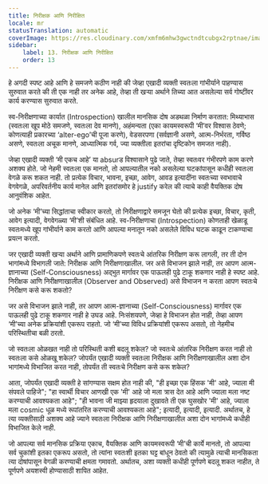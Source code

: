 ```yaml
---
title: निरीक्षक आणि निरीक्षित
locale: mr
statusTranslation: automatic
coverImage: https://res.cloudinary.com/xmfm6mhw3gwctndtcubgx2rptnae/image/upload/v1740468922/small_cover_tratado_de_psicologia_revolucionaria_a4c0dca4e0.webp
sidebar:
    label: 13. निरीक्षक आणि निरीक्षित
    order: 13
---
```

हे अगदी स्पष्ट आहे आणि हे समजणे कठीण नाही की जेव्हा एखादी व्यक्ती स्वतःला गांभीर्याने पाहण्यास सुरुवात करते की ती एक नाही तर अनेक आहे, तेव्हा ती खऱ्या अर्थाने तिच्या आत असलेल्या सर्व गोष्टींवर कार्य करण्यास सुरुवात करते.

स्व-निरीक्षणाच्या कार्यात (Introspection) खालील मानसिक दोष अडथळा निर्माण करतात: मिथ्याभास (स्वतःला खूप मोठे समजणे, स्वतःला देव मानणे), अहंमन्यता (एका कायमस्वरूपी ‘मी’वर विश्वास ठेवणे; कोणत्याही प्रकारच्या ‘alter-ego’ची पूजा करणे), वेडसरपणा (सर्वज्ञानी असणे, आत्म-निर्भरता, गर्विष्ठ असणे, स्वतःला अचूक मानणे, आध्यात्मिक गर्व, ज्या व्यक्तीला इतरांचा दृष्टिकोन समजत नाही).

जेव्हा एखादी व्यक्ती ‘मी एकच आहे’ या absurड विश्वासाने पुढे जाते, तेव्हा स्वतःवर गंभीरपणे काम करणे अशक्य होते. जो नेहमी स्वतःला एक मानतो, तो आपल्यातील नको असलेल्या घटकांपासून कधीही स्वतःला वेगळे करू शकत नाही. तो प्रत्येक विचार, भावना, इच्छा, आवेग, आवड इत्यादींना स्वतःच्या स्वभावाचे वेगवेगळे, अपरिवर्तनीय कार्य मानेल आणि इतरांसमोर हे justify करेल की त्याचे काही वैयक्तिक दोष आनुवंशिक आहेत.

जो अनेक ‘मी’च्या सिद्धांताचा स्वीकार करतो, तो निरीक्षणाद्वारे समजून घेतो की प्रत्येक इच्छा, विचार, कृती, आवेग इत्यादी, वेगवेगळ्या ‘मी’शी संबंधित आहे. स्व-निरीक्षणाचा (Introspection) कोणताही खेळाडू स्वतःमध्ये खूप गांभीर्याने काम करतो आणि आपल्या मनातून नको असलेले विविध घटक काढून टाकण्याचा प्रयत्न करतो.

जर एखादी व्यक्ती खऱ्या अर्थाने आणि प्रामाणिकपणे स्वतःचे आंतरिक निरीक्षण करू लागली, तर ती दोन भागांमध्ये विभागली जाते: निरीक्षक आणि निरीक्षणाखालील. जर असे विभाजन झाले नाही, तर आपण आत्म-ज्ञानाच्या (Self-Consciousness) अद्भुत मार्गावर एक पाऊलही पुढे टाकू शकणार नाही हे स्पष्ट आहे. निरीक्षक आणि निरीक्षणाखालील (Observer and Observed) असे विभाजन न करता आपण स्वतःचे निरीक्षण कसे करू शकतो?

जर असे विभाजन झाले नाही, तर आपण आत्म-ज्ञानाच्या (Self-Consciousness) मार्गावर एक पाऊलही पुढे टाकू शकणार नाही हे उघड आहे. निःसंशयपणे, जेव्हा हे विभाजन होत नाही, तेव्हा आपण ‘मी’च्या अनेक प्रक्रियांशी एकरूप राहतो. जो ‘मी’च्या विविध प्रक्रियांशी एकरूप असतो, तो नेहमीच परिस्थितीचा बळी ठरतो.

जो स्वतःला ओळखत नाही तो परिस्थिती कशी बदलू शकेल? जो स्वतःचे आंतरिक निरीक्षण करत नाही तो स्वतःला कसे ओळखू शकेल? जोपर्यंत एखादी व्यक्ती स्वतःला निरीक्षक आणि निरीक्षणाखालील अशा दोन भागांमध्ये विभाजित करत नाही, तोपर्यंत ती स्वतःचे निरीक्षण कसे करू शकेल?

आता, जोपर्यंत एखादी व्यक्ती हे सांगण्यास सक्षम होत नाही की, "ही इच्छा एक हिंसक 'मी' आहे, ज्याला मी संपवले पाहिजे"; "हा स्वार्थी विचार आणखी एक 'मी' आहे जो मला त्रास देत आहे आणि ज्याला मला नष्ट करण्याची आवश्यकता आहे"; "ही भावना जी माझ्या हृदयाला दुखावते ती एक घुसखोर 'मी' आहे, ज्याला मला cosmic धूळ मध्ये रूपांतरित करण्याची आवश्यकता आहे"; इत्यादी, इत्यादी, इत्यादी. अर्थातच, हे त्या व्यक्तीसाठी अशक्य आहे ज्याने स्वतःला निरीक्षक आणि निरीक्षणाखालील अशा दोन भागांमध्ये कधीही विभाजित केले नाही.

जो आपल्या सर्व मानसिक प्रक्रिया एकाच, वैयक्तिक आणि कायमस्वरूपी ‘मी’ची कार्ये मानतो, तो आपल्या सर्व चुकांशी इतका एकरूप असतो, तो त्यांना स्वतःशी इतका घट्ट बांधून ठेवतो की त्यामुळे त्याची मानसिकता त्या दोषांपासून वेगळी करण्याची क्षमता गमावतो. अर्थातच, अशा व्यक्ती कधीही पूर्णपणे बदलू शकत नाहीत, ते पूर्णपणे अयशस्वी होण्यासाठी शापित आहेत.

